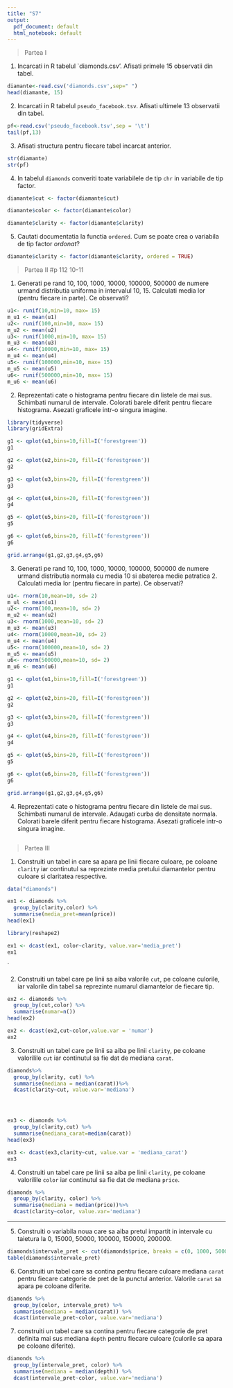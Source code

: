 ```yaml
---
title: "S7"
output:
  pdf_document: default
  html_notebook: default
---
```


> Partea I

1. Incarcati in R tabelul `diamonds.csv'. Afisati primele 15 observatii din tabel.
```r
diamante<-read.csv('diamonds.csv',sep=" ")
head(diamante, 15)
```
2. Incarcati in R tabelul `pseudo_facebook.tsv`. Afisati ultimele 13 observatii din tabel. 
```r
pf<-read.csv('pseudo_facebook.tsv',sep = '\t')
tail(pf,13)
```
3. Afisati structura pentru fiecare tabel incarcat anterior.
```r
str(diamante)
str(pf)
```
4. In tabelul `diamonds` converiti toate variabilele de tip `chr` in variabile de tip factor.
```r
diamante$cut <- factor(diamante$cut)
```

```r
diamante$color <- factor(diamante$color)
```

```r
diamante$clarity <- factor(diamante$clarity)
```


5. Cautati documentatia la functia `ordered`. Cum se poate crea o variabila de tip factor *ordonat*?

```r
diamante$clarity <- factor(diamante$clarity, ordered = TRUE)
```

> Partea II
#p 112 10-11

1. Generati pe rand 10, 100, 1000, 10000, 100000, 500000 de numere urmand distributia uniforma in intervalul 10, 15. Calculati media lor (pentru fiecare in parte). Ce observati?
```r
u1<- runif(10,min=10, max= 15)
m_u1 <- mean(u1)
u2<- runif(100,min=10, max= 15)
m_u2 <- mean(u2)
u3<- runif(1000,min=10, max= 15)
m_u3 <- mean(u3)
u4<- runif(10000,min=10, max= 15)
m_u4 <- mean(u4)
u5<- runif(100000,min=10, max= 15)
m_u5 <- mean(u5)
u6<- runif(500000,min=10, max= 15)
m_u6 <- mean(u6)
```

2. Reprezentati cate o histograma pentru fiecare din listele de mai sus. Schimbati numarul de intervale. Colorati barele diferit pentru fiecare histograma. Asezati graficele intr-o singura imagine. 
```r
library(tidyverse)
library(gridExtra)

```
```r
g1 <- qplot(u1,bins=10,fill=I('forestgreen'))
g1

```
```r
g2 <- qplot(u2,bins=20, fill=I('forestgreen'))
g2

```
```r
g3 <- qplot(u3,bins=20, fill=I('forestgreen'))
g3

```
```r
g4 <- qplot(u4,bins=20, fill=I('forestgreen'))
g4

```
```r
g5 <- qplot(u5,bins=20, fill=I('forestgreen'))
g5

```

```r
g6 <- qplot(u6,bins=20, fill=I('forestgreen'))
g6

```

```r
grid.arrange(g1,g2,g3,g4,g5,g6)
```
3. Generati pe rand 10, 100, 1000, 10000, 100000, 500000 de numere urmand distributia normala cu media 10 si abaterea medie patratica 2. Calculati media lor (pentru fiecare in parte). Ce observati?


```r
u1<- rnorm(10,mean=10, sd= 2)
m_ul <- mean(u1)
u2<- rnorm(100,mean=10, sd= 2)
m_u2 <- mean(u2)
u3<- rnorm(1000,mean=10, sd= 2)
m_u3 <- mean(u3)
u4<- rnorm(10000,mean=10, sd= 2)
m_u4 <- mean(u4)
u5<- rnorm(100000,mean=10, sd= 2)
m_u5 <- mean(u5)
u6<- rnorm(500000,mean=10, sd= 2)
m_u6 <- mean(u6)
```
```r
g1 <- qplot(u1,bins=10,fill=I('forestgreen'))
g1

```
```r
g2 <- qplot(u2,bins=20, fill=I('forestgreen'))
g2

```
```r
g3 <- qplot(u3,bins=20, fill=I('forestgreen'))
g3

```
```r
g4 <- qplot(u4,bins=20, fill=I('forestgreen'))
g4

```
```r
g5 <- qplot(u5,bins=20, fill=I('forestgreen'))
g5

```

```r
g6 <- qplot(u6,bins=20, fill=I('forestgreen'))
g6

```

```r
grid.arrange(g1,g2,g3,g4,g5,g6)
```



4. Reprezentati cate o histograma pentru fiecare din listele de mai sus. Schimbati numarul de intervale. Adaugati curba de densitate normala.  Colorati barele diferit pentru fiecare histograma. Asezati graficele intr-o singura imagine. 

```r

```


> Partea III

1. Construiti un tabel in care sa apara pe linii fiecare culoare, pe coloane `clarity` iar continutul sa reprezinte media pretului diamantelor pentru culoare si claritatea respective.
```r
data("diamonds")
```

```r
ex1 <- diamonds %>%
  group_by(clarity,color) %>%
  summarise(media_pret=mean(price))
head(ex1)
```
```r
library(reshape2)
```

```r
ex1 <- dcast(ex1, color~clarity, value.var='media_pret')
ex1
```
`

2. Construiti un tabel care pe linii sa aiba valorile `cut`, pe coloane culorile, iar valorile din tabel sa reprezinte numarul diamantelor de fiecare tip.
```r
ex2 <- diamonds %>%
  group_by(cut,color) %>%
  summarise(numar=n())
head(ex2)
```
```r
ex2 <- dcast(ex2,cut~color,value.var = 'numar')
ex2
```
3. Construiti un tabel care pe linii sa aiba pe linii `clarity`, pe coloane valorilile `cut` iar continutul sa fie dat de mediana `carat`.

```r
diamonds%>%
  group_by(clarity, cut) %>%
  summarise(mediana = median(carat))%>%
  dcast(clarity~cut, value.var='mediana')




ex3 <- diamonds %>%
  group_by(clarity,cut) %>%
  summarise(mediana_carat=median(carat))
head(ex3)
```
```r
ex3 <- dcast(ex3,clarity~cut, value.var = 'mediana_carat')
ex3
```
4. Construiti un tabel care pe linii sa aiba pe linii `clarity`, pe coloane valorilile `color` iar continutul sa fie dat de mediana `price`.
```r
diamonds %>%
  group_by(clarity, color) %>%
  summarise(mediana = median(price))%>%
  dcast(clarity~color, value.var='mediana')
```


----

5. Construiti o variabila noua care sa aiba pretul impartit in intervale cu taietura la 0, 15000, 50000, 100000, 150000, 200000.

```r
diamonds$intervale_pret <- cut(diamonds$price, breaks = c(0, 1000, 5000, 10000, 20000))
table(diamonds$intervale_pret)
```


6. Construiti un tabel care sa contina pentru fiecare culoare mediana `carat` pentru fiecare categorie de pret de la punctul anterior. Valorile `carat` sa apara pe coloane diferite. 

```r
diamonds %>%
  group_by(color, intervale_pret) %>%
  summarise(mediana = median(carat)) %>%
  dcast(intervale_pret~color, value.var='mediana')
```


7. construiti un tabel care sa contina pentru fiecare categorie de pret definita mai sus mediana `depth` pentru fiecare culoare (culorile sa apara pe coloane diferite).

```r
diamonds %>%
  group_by(intervale_pret, color) %>%
  summarise(mediana = median(depth)) %>%
  dcast(intervale_pret~color, value.var='mediana')
```



